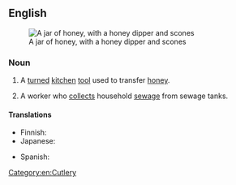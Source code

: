 ==English==
[[Image:runny hunny.jpg|thumb|A jar of honey, with a honey dipper and scones]]

===Noun===
{{en-noun|head=[[honey]] [[dipper]]}}

# A [[turned]] [[kitchen]] [[tool]] used to transfer [[honey]].
# {{context|chiefly|US}} A worker who [[collect]]s household [[sewage]] from sewage tanks.

====Translations====
{{trans-top|kitchen tool}}
* Finnish: {{t-|fi|hunajalusikka}}
* Japanese: {{t-|ja|ハニーディッパー|tr=hanii dippaa|sc=Jpan}}
{{trans-mid}}
* Spanish: {{t-|es|cuchara para miel|f}}
{{trans-bottom}}

[[Category:en:Cutlery]]